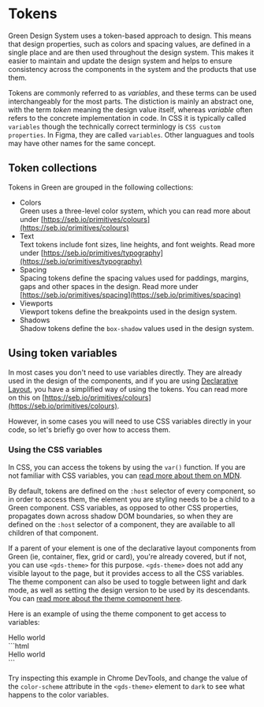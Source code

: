 
<Meta title="Concepts/Tokens" />

# Tokens

Green Design System uses a token-based approach to design. This means
that design properties, such as colors and spacing values, are defined
in a single place and are then used throughout the design system.
This makes it easier to maintain and update the design system and helps to
ensure consistency across the components in the system and the products
that use them.

Tokens are  commonly referred to as <em>variables</em>, and these terms
can be used interchangeably for the most parts. The distiction is mainly an
abstract one, with the term <em>token</em> meaning the design value itself,
whereas <em>variable</em> often refers to the concrete implementation in code. In
CSS it is typically called `variables` though the technically correct terminlogy
is `CSS custom properties`. In Figma, they are called `variables`. Other
languagues and tools may have other names for the same concept.

## Token collections

Tokens in Green are grouped in the following collections:

- Colors\
  Green uses a three-level color system, which you can read more about under [https://seb.io/primitives/colours](https://seb.io/primitives/colours)
- Text\
  Text tokens include font sizes, line heights, and font weights. Read more under [https://seb.io/primitives/typography](https://seb.io/primitives/typography)
- Spacing\
  Spacing tokens define the spacing values used for paddings, margins, gaps and other spaces in the design. Read more under [https://seb.io/primitives/spacing](https://seb.io/primitives/spacing)
- Viewports\
  Viewport tokens define the breakpoints used in the design system.
- Shadows\
  Shadow tokens define the `box-shadow` values used in the design system.

## Using token variables

In most cases you don't need to use variables directly. They are already used in
the design of the components, and if you are using [Declarative Layout](/docs/concepts-declarative-layout--docs), you have a
simplified way of using the tokens. You can read more on this on [https://seb.io/primitives/colours](https://seb.io/primitives/colours).

However, in some cases you will need to use CSS variables directly in your code, so
let's briefly go over how to access them.

### Using the CSS variables

In CSS, you can access the tokens by using the `var()` function. If you are not familiar
with CSS variables, you can [read more about them on MDN](https://developer.mozilla.org/en-US/docs/Web/CSS/Using_CSS_custom_properties).

By default, tokens are defined on the `:host` selector of every component, so in order to access them, the element you are styling
needs to be a child to a Green component. CSS variables, as opposed to other CSS properties, propagates down across shadow DOM boundaries,
so when they are defined on the `:host` selector of a component, they are available to all children of that component.

If a parent of your element is one of the declarative layout components from Green
(ie, container, flex, grid or card), you're already covered, but if not, you can use `<gds-theme>` for this purpose. `<gds-theme>` does not
add any visible layout to the page, but it provides access to all the CSS variables. The theme component can also be used to toggle
between light and dark mode, as well as setting the design version to be used by its descendants. You can [read more about the theme component here](/docs/components-theme--docs).

Here is an example of using the theme component to get access to variables:

<gds-theme design-version="2023">
  <div style={{backgroundColor: `var(--gds-sys-color-l2-neutral-02)`, color: `var(--gds-sys-color-content-neutral-01)`, padding: `var(--gds-sys-space-l)`}}>Hello world</div>
</gds-theme>
```html
<gds-theme design-version="2023">
  <div style="background-color: var(--gds-sys-color-l2-neutral-02); color: var(--gds-sys-color-content-neutral-01); padding: var(--gds-sys-space-l);">
    Hello world
  </div>
</gds-theme>
```

Try inspecting this example in Chrome DevTools, and change the value of the `color-scheme` attribute in the `<gds-theme>` element to `dark` to see what happens to the color variables.
